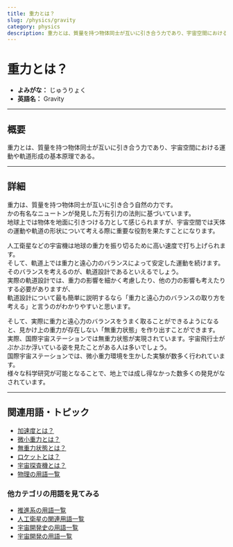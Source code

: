 ```yaml
---
title: 重力とは？
slug: /physics/gravity
category: physics
description: 重力とは、質量を持つ物体同士が互いに引き合う力であり、宇宙空間における運動や軌道形成の基本原理である。
---
```



<Head>
  <script type="application/ld+json">
    {`{
      "@context": "https://schema.org",
      "@type": "DefinedTerm",
      "name": "重力",
      "inDefinedTermSet": "https://www.space-portal.org",
      "termCode": "physics/gravity",
      "description": "重力とは、質量を持つ物体同士が互いに引き合う力であり、宇宙空間における運動や軌道形成の基本原理である。",
      "url": "https://www.space-portal.org/docs/physics/gravity"
    }`}
  </script>
</Head>

# 重力とは？

- **よみがな：** じゅうりょく  
- **英語名：** Gravity  

---

## 概要

重力とは、質量を持つ物体同士が互いに引き合う力であり、宇宙空間における運動や軌道形成の基本原理である。  

---

## 詳細

重力は、質量を持つ物体同士が互いに引き合う自然の力です。  
かの有名なニュートンが発見した万有引力の法則に基づいています。  
地球上では物体を地面に引きつける力として感じられますが、宇宙空間では天体の運動や軌道の形状について考える際に重要な役割を果たすことになります。  

人工衛星などの宇宙機は地球の重力を振り切るために高い速度で打ち上げられます。  
そして、軌道上では重力と遠心力のバランスによって安定した運動を続けます。  
そのバランスを考えるのが、軌道設計であるといえるでしょう。  
実際の軌道設計では、重力の影響を細かく考慮したり、他の力の影響も考えたりする必要がありますが、  
軌道設計について最も簡単に説明するなら「重力と遠心力のバランスの取り方を考える」と言うのがわかりやすいと思います。  

そして、実際に重力と遠心力のバランスをうまく取ることができるようになると、見かけ上の重力が存在しない「無重力状態」を作り出すことができます。  
実際、国際宇宙ステーションでは無重力状態が実現されています。宇宙飛行士がぷかぷか浮いている姿を見たことがある人は多いでしょう。  
国際宇宙ステーションでは、微小重力環境を生かした実験が数多く行われています。  
様々な科学研究が可能となることで、地上では成し得なかった数多くの発見がなされています。  

---

## 関連用語・トピック

- [加速度とは？](/docs/physics/acceleration)  
- [微小重力とは？](/docs/physics/microgravity)  
- [無重力状態とは？](/docs/physics/zero-gravity)
- [ロケットとは？](/docs/rocket/rocket)  
- [宇宙探査機とは？](/docs/explorer/space-probe)
- [物理の用語一覧](/docs/category/physics)

### 他カテゴリの用語を見てみる

- [推進系の用語一覧](/docs/category/propulsion)
- [人工衛星の関連用語一覧](/docs/category/satellite)
- [宇宙開発史の用語一覧](/docs/category/history)
- [宇宙開発の用語一覧](/docs/category/glossary)
